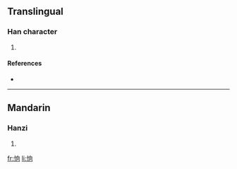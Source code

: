 ==Translingual==

===Han character===
{{Han char|rn=61|rad=心|as=06|sn=9|four=9702<sub>0</sub>|canj=心竹月口 (PHBR)}}

# {{defn|Han|sort=心06}}

====References====
* {{Han ref|kx=0385.070|dkj=10586|dj=0716.040|hdz=42296.110|uh=6066|ud=24678|bh=CED0|bd=52944}}

----

==Mandarin==

===Hanzi===
{{cmn-hanzi|pin=[[xiàng]] ([[xiang4]])|wg=hsiang<sup>4</sup>}}

# {{defn|Mandarin}}

[[fr:恦]]
[[li:恦]]